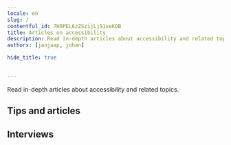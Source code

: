 ```yaml
---
locale: en
slug: /
contentful_id: 7H0PEL6zZSzijLj91seKOB
title: Articles on accessibility
description: Read in-depth articles about accessibility and related topics.
authors: [janjaap, johan]

hide_title: true

	
---
```


<Hero
  title="Accessibility articles"
/>

Read in-depth articles about accessibility and related topics.

## Tips and articles

<LinkList title="Accessibility articles - Link list" isHighlighted={true}>
  <LinkListItem url="/en/articles/disabilities" title="Disabilities" pageTitle="Disabilities when using apps" shortDescription="This article provides a summary of the different disabilities. Here you can also find the number of Dutch people with a disability." icon="/img/light/Beperkingen.svg" iconAlt="Disabilities"/>
  <LinkListItem url="/en/articles/assistive-technologies" title="Assistive technologies" pageTitle="Assistive technologies for using apps" shortDescription="This article provides a summary of the different assistive technologies." icon="/img/light/Hulpmiddelen.svg" iconAlt="Assistive Technologies"/>
  <LinkListItem url="/en/articles/accessible-app-beginners-guide" title="An Accessible App. Where to start?" pageTitle="An accessible app. Where to start?" shortDescription="Making your app accessible to everyone: where do you start? These are the first steps you should take." icon="/img/light/Oplossingen.svg" iconAlt="Solutions"/>
  <LinkListItem url="/en/articles/gather-your-own-accessibility-data" title="Gather your own accessibility data" pageTitle="Gather your own accessibility data" shortDescription="All ingredients to gain insight into the use of accessibility features in your own app." icon="/img/light/Diensten.svg" iconAlt="Services"/>
  <LinkListItem url="/en/articles/how-to-get-an-accessible-app-developed" title="How to get an accessible app developed" pageTitle="How to get an accessible app developed" shortDescription="This article, aimed at non-developers, explains where to start if you want to have an app made accessible." icon="/img/light/Ontwikkeling.svg" iconAlt="Development"/>
  <LinkListItem url="/en/articles/how-we-built-appt-org" title="How we built appt.org" pageTitle="How we built appt.org" shortDescription="We built appt.org by using Contentful in combination with Next.js, Typescript, Tailwind CSS and Google Cloud Run." icon="/img/light/Web.svg" iconAlt="Web globe icon"/>
  <LinkListItem url="/en/articles/automated-accessibility-testing-android-ios-apps" title="Automated accessibility testing of Android and iOS apps" pageTitle="Automated accessibility testing of Android and iOS apps" shortDescription="You can run automated accessibility tests to check if your Android or iOS app meets accessibility requirements. This article lists tools to automatically test the accessibility of your app." icon="/img/light/Robot.svg" iconAlt="Icon of a robot's face, in a pink color"/>
  <LinkListItem url="/en/articles/contribute-code-samples-for-accessible-apps" title="Contribute code samples" pageTitle="Contribute code samples for accessible apps" shortDescription="Contribute to our mission by sharing code samples of accessible apps." icon="/img/light/4.1.1.svg" iconAlt="WCAG 4.1.1 - Logo"/>
  <LinkListItem url="/en/handbook" title="App accessibility handbook" pageTitle="App accessibility handbook" shortDescription="Our handbook is designed to learn the basic principles of app accessibility in straightforward way. " icon="/img/light/handbook.svg" iconAlt="Handbook icon"/>
  <LinkListItem url="/en/articles/native-versus-cross-frameworks-accessible-apps" title="Native versus cross-platform frameworks to develop accessible apps" pageTitle="Native versus cross-platform frameworks to develop accessible apps" shortDescription="What framework to choose if you want to build an accessible app? Native has it benefits, but cross-platform frameworks are catching up."/>
</LinkList>

## Interviews

<TwoColumnBlock>
  <LeftColumn>
    <ColumnRow>
      <Quote
        quote="How many hours a day I use my phone? How many hours do you use your eyes?"
        name="Jesse"
        imageSrc="/img/light/Jesse.png"
        alt="Photo Jesse"
        linkLabel="Read the interview with Jesse"
        url="/en/articles/jesse"
      />
    </ColumnRow>
    <ColumnRow>
      <Quote
        quote="I’m not disabled, the world disables me."
        name="Darice"
        imageSrc="/img/light/Interview met dove eindgebruiken over inzetten van toegankelijkheid in mobiele apps.jpg"
        alt="Photo Darice"
        linkLabel="Read the interview with Darice"
        url="/en/articles/darice"
      />
    </ColumnRow>
    <ColumnRow>
      <Quote
        quote="My iPhone is my third eye."
        name="Jeroen"
        imageSrc="/img/light/Blinde app gebruiker Jeroen.jpg"
        alt="Jeroen - Asset"
        linkLabel="Read the interview with Jeroen"
        url="/en/articles/jeroen"
      />
    </ColumnRow>
  </LeftColumn>
  <RightColumn>
    <ColumnRow>
      <Quote
        quote="I try to reduce overstimulation on my mobile phone."
        name="Colinda"
        imageSrc="/img/light/colinda.jpg"
        alt="Colinda"
        linkLabel="Read the interview with Colinda"
        url="/en/articles/colinda"
      />
    </ColumnRow>
    <ColumnRow>
      <Quote
        quote="Accessibility features could also be aesthetically pleasing."
        name="Onno"
        imageSrc="/img/light/Interview met slechtziende gebruiker over mobiele applicaties op telefoons.jpg"
        alt="Photo Onno"
        linkLabel="Read the interview with Onno"
        url="/en/articles/onno"
      />
    </ColumnRow>
    <ColumnRow>
      <Quote
        quote="Resizing texts is a necessity for me. "
        name="Edith"
        imageSrc="/img/light/Edith-s.jpg"
        alt="Picture of Edith"
        linkLabel="Read the interview with Edith"
        url="/en/articles/edith"
      />
    </ColumnRow>
  </RightColumn>
</TwoColumnBlock>